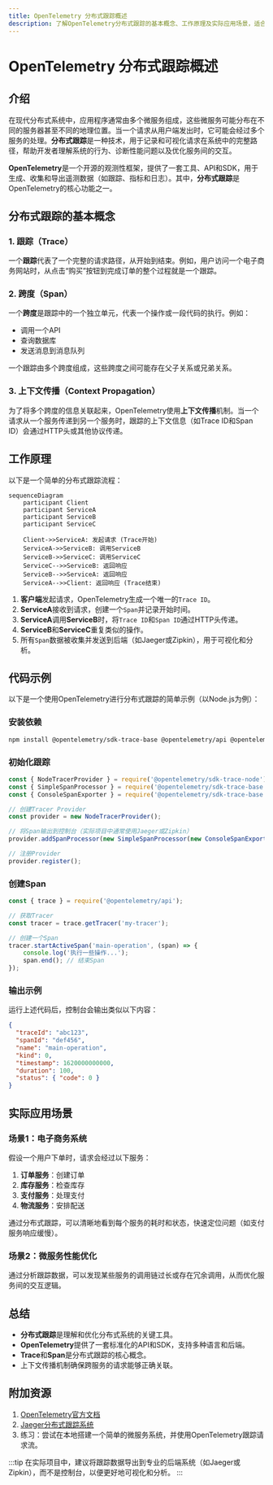 ```yaml
---
title: OpenTelemetry 分布式跟踪概述
description: 了解OpenTelemetry分布式跟踪的基本概念、工作原理及实际应用场景，适合初学者的全面指南。
---
```


# OpenTelemetry 分布式跟踪概述

## 介绍

在现代分布式系统中，应用程序通常由多个微服务组成，这些微服务可能分布在不同的服务器甚至不同的地理位置。当一个请求从用户端发出时，它可能会经过多个服务的处理。**分布式跟踪**是一种技术，用于记录和可视化请求在系统中的完整路径，帮助开发者理解系统的行为、诊断性能问题以及优化服务间的交互。

**OpenTelemetry**是一个开源的观测性框架，提供了一套工具、API和SDK，用于生成、收集和导出遥测数据（如跟踪、指标和日志）。其中，**分布式跟踪**是OpenTelemetry的核心功能之一。

## 分布式跟踪的基本概念

### 1. 跟踪（Trace）
一个**跟踪**代表了一个完整的请求路径，从开始到结束。例如，用户访问一个电子商务网站时，从点击“购买”按钮到完成订单的整个过程就是一个跟踪。

### 2. 跨度（Span）
一个**跨度**是跟踪中的一个独立单元，代表一个操作或一段代码的执行。例如：
- 调用一个API
- 查询数据库
- 发送消息到消息队列

一个跟踪由多个跨度组成，这些跨度之间可能存在父子关系或兄弟关系。

### 3. 上下文传播（Context Propagation）
为了将多个跨度的信息关联起来，OpenTelemetry使用**上下文传播**机制。当一个请求从一个服务传递到另一个服务时，跟踪的上下文信息（如Trace ID和Span ID）会通过HTTP头或其他协议传递。

## 工作原理

以下是一个简单的分布式跟踪流程：

```mermaid
sequenceDiagram
    participant Client
    participant ServiceA
    participant ServiceB
    participant ServiceC

    Client->>ServiceA: 发起请求 (Trace开始)
    ServiceA->>ServiceB: 调用ServiceB
    ServiceB->>ServiceC: 调用ServiceC
    ServiceC-->>ServiceB: 返回响应
    ServiceB-->>ServiceA: 返回响应
    ServiceA-->>Client: 返回响应 (Trace结束)
```

1. **客户端**发起请求，OpenTelemetry生成一个唯一的`Trace ID`。
2. **ServiceA**接收到请求，创建一个`Span`并记录开始时间。
3. **ServiceA**调用**ServiceB**时，将`Trace ID`和`Span ID`通过HTTP头传递。
4. **ServiceB**和**ServiceC**重复类似的操作。
5. 所有`Span`数据被收集并发送到后端（如Jaeger或Zipkin），用于可视化和分析。

## 代码示例

以下是一个使用OpenTelemetry进行分布式跟踪的简单示例（以Node.js为例）：

### 安装依赖
```bash
npm install @opentelemetry/sdk-trace-base @opentelemetry/api @opentelemetry/sdk-node
```

### 初始化跟踪
```javascript
const { NodeTracerProvider } = require('@opentelemetry/sdk-trace-node');
const { SimpleSpanProcessor } = require('@opentelemetry/sdk-trace-base');
const { ConsoleSpanExporter } = require('@opentelemetry/sdk-trace-base');

// 创建Tracer Provider
const provider = new NodeTracerProvider();

// 将Span输出到控制台（实际项目中通常使用Jaeger或Zipkin）
provider.addSpanProcessor(new SimpleSpanProcessor(new ConsoleSpanExporter()));

// 注册Provider
provider.register();
```

### 创建Span
```javascript
const { trace } = require('@opentelemetry/api');

// 获取Tracer
const tracer = trace.getTracer('my-tracer');

// 创建一个Span
tracer.startActiveSpan('main-operation', (span) => {
    console.log('执行一些操作...');
    span.end(); // 结束Span
});
```

### 输出示例
运行上述代码后，控制台会输出类似以下内容：
```json
{
  "traceId": "abc123",
  "spanId": "def456",
  "name": "main-operation",
  "kind": 0,
  "timestamp": 1620000000000,
  "duration": 100,
  "status": { "code": 0 }
}
```

## 实际应用场景

### 场景1：电子商务系统
假设一个用户下单时，请求会经过以下服务：
1. **订单服务**：创建订单
2. **库存服务**：检查库存
3. **支付服务**：处理支付
4. **物流服务**：安排配送

通过分布式跟踪，可以清晰地看到每个服务的耗时和状态，快速定位问题（如支付服务响应缓慢）。

### 场景2：微服务性能优化
通过分析跟踪数据，可以发现某些服务的调用链过长或存在冗余调用，从而优化服务间的交互逻辑。

## 总结

- **分布式跟踪**是理解和优化分布式系统的关键工具。
- **OpenTelemetry**提供了一套标准化的API和SDK，支持多种语言和后端。
- **Trace**和**Span**是分布式跟踪的核心概念。
- 上下文传播机制确保跨服务的请求能够正确关联。

## 附加资源

1. [OpenTelemetry官方文档](https://opentelemetry.io/docs/)
2. [Jaeger分布式跟踪系统](https://www.jaegertracing.io/)
3. 练习：尝试在本地搭建一个简单的微服务系统，并使用OpenTelemetry跟踪请求流。

:::tip
在实际项目中，建议将跟踪数据导出到专业的后端系统（如Jaeger或Zipkin），而不是控制台，以便更好地可视化和分析。
:::